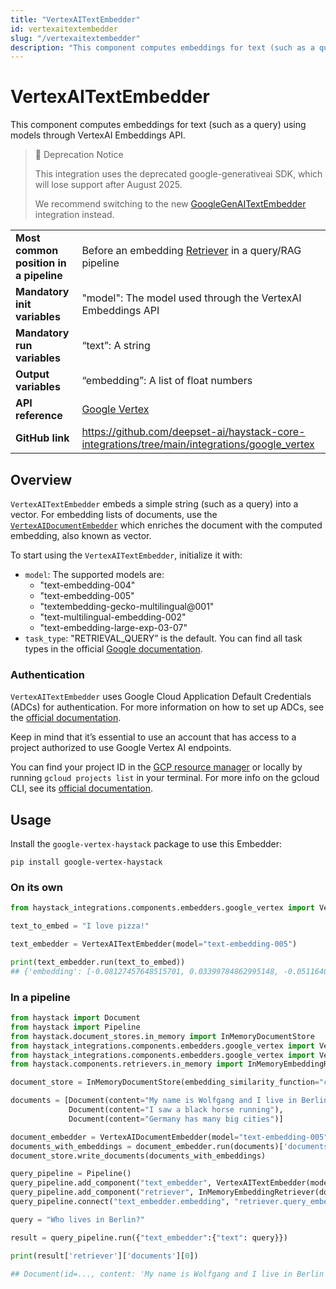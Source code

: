 ```yaml
---
title: "VertexAITextEmbedder"
id: vertexaitextembedder
slug: "/vertexaitextembedder"
description: "This component computes embeddings for text (such as a query) using models through VertexAI Embeddings API."
---
```


# VertexAITextEmbedder

This component computes embeddings for text (such as a query) using models through VertexAI Embeddings API.

> 🚧 Deprecation Notice
> 
> This integration uses the deprecated google-generativeai SDK, which will lose support after August 2025.
> 
> We recommend switching to the new [GoogleGenAITextEmbedder](googlegenaitextembedder.mdx) integration instead.

|  |  |
| --- | --- |
| **Most common position in a pipeline** | Before an embedding [Retriever](../retrievers.mdx) in a query/RAG pipeline                         |
| **Mandatory init variables**           | "model": The model used through the VertexAI Embeddings API                                     |
| **Mandatory run variables**            | “text”: A string                                                                                |
| **Output variables**                   | “embedding”: A list of float numbers                                                            |
| **API reference**                      | [Google Vertex](/reference/integrations-google-vertex)                                                 |
| **GitHub link**                        | https://github.com/deepset-ai/haystack-core-integrations/tree/main/integrations/google_vertex |

## Overview

`VertexAITextEmbedder` embeds a simple string (such as a query) into a vector. For embedding lists of documents, use the [`VertexAIDocumentEmbedder`](vertexaidocumentembedder.mdx) which enriches the document with the computed embedding, also known as vector.

To start using the `VertexAITextEmbedder`, initialize it with:

- `model`: The supported models are:
  - "text-embedding-004"
  - "text-embedding-005"
  - "textembedding-gecko-multilingual@001"
  - "text-multilingual-embedding-002"
  - "text-embedding-large-exp-03-07"
- `task_type`: "RETRIEVAL_QUERY” is the default. You can find all task types in the official [Google documentation](https://cloud.google.com/vertex-ai/generative-ai/docs/model-reference/text-embeddings-api#tasktype).

### Authentication

`VertexAITextEmbedder` uses Google Cloud Application Default Credentials (ADCs) for authentication. For more information on how to set up ADCs, see the [official documentation](https://cloud.google.com/docs/authentication/provide-credentials-adc).

Keep in mind that it’s essential to use an account that has access to a project authorized to use Google Vertex AI endpoints.

You can find your project ID in the [GCP resource manager](https://console.cloud.google.com/cloud-resource-manager) or locally by running `gcloud projects list` in your terminal. For more info on the gcloud CLI, see its [official documentation](https://cloud.google.com/cli).

## Usage

Install the `google-vertex-haystack` package to use this Embedder:

```shell
pip install google-vertex-haystack
```

### On its own

```python
from haystack_integrations.components.embedders.google_vertex import VertexAITextEmbedder

text_to_embed = "I love pizza!"

text_embedder = VertexAITextEmbedder(model="text-embedding-005")

print(text_embedder.run(text_to_embed))
## {'embedding': [-0.08127457648515701, 0.03399784862995148, -0.05116401985287666, ...]
```

### In a pipeline

```python
from haystack import Document
from haystack import Pipeline
from haystack.document_stores.in_memory import InMemoryDocumentStore
from haystack_integrations.components.embedders.google_vertex import VertexAITextEmbedder
from haystack_integrations.components.embedders.google_vertex import VertexAIDocumentEmbedder
from haystack.components.retrievers.in_memory import InMemoryEmbeddingRetriever

document_store = InMemoryDocumentStore(embedding_similarity_function="cosine")

documents = [Document(content="My name is Wolfgang and I live in Berlin"),
             Document(content="I saw a black horse running"),
             Document(content="Germany has many big cities")]

document_embedder = VertexAIDocumentEmbedder(model="text-embedding-005")
documents_with_embeddings = document_embedder.run(documents)['documents']
document_store.write_documents(documents_with_embeddings)

query_pipeline = Pipeline()
query_pipeline.add_component("text_embedder", VertexAITextEmbedder(model="text-embedding-005"))
query_pipeline.add_component("retriever", InMemoryEmbeddingRetriever(document_store=document_store))
query_pipeline.connect("text_embedder.embedding", "retriever.query_embedding")

query = "Who lives in Berlin?"

result = query_pipeline.run({"text_embedder":{"text": query}})

print(result['retriever']['documents'][0])

## Document(id=..., content: 'My name is Wolfgang and I live in Berlin')
```